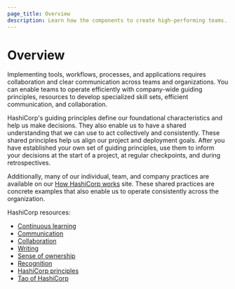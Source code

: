 ```yaml
---
page_title: Overview
description: Learn how the components to create high-performing teams.
---
```


# Overview

Implementing tools, workflows, processes, and applications requires collaboration and clear communication across teams and organizations. You can enable teams to operate efficiently with company-wide guiding principles, resources to develop specialized skill sets, efficient communication, and collaboration.

HashiCorp's guiding principles define our foundational characteristics and help us make decisions. They also enable us to have a shared understanding that we can use to act collectively and consistently. These shared principles help us align our project and deployment goals. After you have established your own set of guiding principles, use them to inform your decisions at the start of a project, at regular checkpoints, and during retrospectives.

Additionally, many of our individual, team, and company practices are available on our [How HashiCorp works](https://works.hashicorp.com/) site. These shared practices are concrete examples that also enable us to operate consistently across the organization.

HashiCorp resources:
- [Continuous learning](/well-architected-framework/automate-and-define-processes/create-high-performing-teams/continuous-learning)
- [Communication](/well-architected-framework/automate-and-define-processes/create-high-performing-teams/communication)
- [Collaboration](/well-architected-framework/automate-and-define-processes/create-high-performing-teams/collaboration)
- [Writing](/well-architected-framework/automate-and-define-processes/create-high-performing-teams/writing)
- [Sense of ownership](/well-architected-framework/automate-and-define-processes/create-high-performing-teams/sense-of-ownership)
- [Recognition](/well-architected-framework/automate-and-define-processes/create-high-performing-teams/recognition)
- [HashiCorp principles](https://www.hashicorp.com/company/principles)
- [Tao of HashiCorp](https://www.hashicorp.com/en/tao-of-hashicorp)



